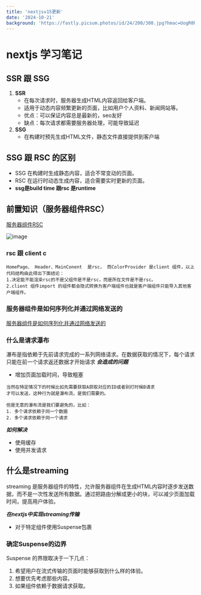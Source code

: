 ```yaml
---
title: 'nextjsv15更新'
date: '2024-10-21'
background: 'https://fastly.picsum.photos/id/24/200/300.jpg?hmac=UogR0hFxP5yLDwcZpCawObw8Bzm9vnzci_7eMrbqn_s'
---
```

# nextjs 学习笔记


## SSR 跟 SSG

1. **SSR**
   * 在每次请求时，服务器生成HTML内容返回给客户端。
   * 适用于动态内容频繁更新的页面，比如用户个人资料、新闻网站等。
   * 优点：可以保证内容总是最新的，seo友好
   * 缺点：每次请求都需要服务器处理，可能导致延迟
2. **SSG**
   * 在构建时预先生成HTML文件，静态文件直接提供到客户端

## SSG 跟 RSC 的区别
* SSG 在构建时生成静态内容，适合不常变动的页面。
* RSC 在运行时动态生成内容，适合需要实时更新的页面。
* **ssg是build time 跟rsc 是runtime**
     
## 前置知识（服务器组件RSC）
[服务器组件RSC](https://www.joshwcomeau.com/react/server-components/)

![image](https://github.com/user-attachments/assets/918b353e-c85e-491d-ab5c-486d3ad0994d)

### rsc  跟 client c 
```
HomePage、 Header、MainConent  是rsc， 而ColorProvider 是client 组件，以上代码结构由此得出下面结论：
1.决定能不能渲染rsc的不是父组件是不是rsc，而是所在文件是不是rsc。
2.client 组件import 的组件都会隐式转换为客户端组件也就是客户端组件只能导入其他客户端组件。
```

### 服务器组件是如何序列化并通过网络发送的
[服务器组件是如何序列化并通过网络发送的](https://www.alvar.dev/blog/creating-devtools-for-react-server-components)

### 什么是请求瀑布
瀑布是指依赖于先前请求完成的一系列网络请求。在数据获取的情况下，每个请求只能在前一个请求返还数据才开始请求
***会造成的问题***
* 增加页面加载时间，导致粗塞

```
当然在特定情况下的时候比如先需要获取A获取对应的ID或者别打时候B请求
才可以发送，这种行为就是瀑布流，是我们需要的。

但是无意的瀑布流是我们要避免的，比如：
1. 多个请求依赖于同一个数据
2. 多个请求依赖于同一个请求
```
***如何解决***
* 使用缓存
* 使用并发请求


## 什么是streaming
streaming 是服务器组件的特性，允许服务器组件在生成HTML内容时逐步发送数据，而不是一次性发送所有数据。通过把路由分解成更小的块，可以减少页面加载时间，提高用户体验。

***在nextjs中实现streaming传输***
* 对于特定组件使用Suspense包裹
### 确定Suspense的边界

Suspense 的界限取决于一下几点：

1. 希望用户在流式传输的页面时能够获取到什么样的体验。
2. 想要优先考虑那些内容。
3. 如果组件依赖于数据请求获取。
